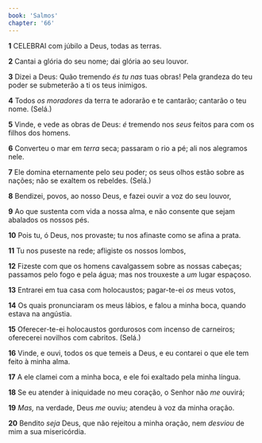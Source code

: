 ```yaml
---
book: 'Salmos'
chapter: '66'
---
```


**1** CELEBRAI com júbilo a Deus, todas as terras.

**2** Cantai a glória do seu nome; dai glória ao seu louvor.

**3** Dizei a Deus: Quão tremendo _és tu nas_ tuas obras! Pela grandeza do teu poder se submeterão a ti os teus inimigos.

**4** Todos _os moradores_ da terra te adorarão e te cantarão; cantarão o teu nome. (Selá.)

**5** Vinde, e vede as obras de Deus: _é_ tremendo nos _seus_ feitos para com os filhos dos homens.

**6** Converteu o mar em _terra_ seca; passaram o rio a pé; ali nos alegramos nele.

**7** Ele domina eternamente pelo seu poder; os seus olhos estão sobre as nações; não se exaltem os rebeldes. (Selá.)

**8** Bendizei, povos, ao nosso Deus, e fazei ouvir a voz do seu louvor,

**9** Ao que sustenta com vida a nossa alma, e não consente que sejam abalados os nossos pés.

**10** Pois tu, ó Deus, nos provaste; tu nos afinaste como se afina a prata.

**11** Tu nos puseste na rede; afligiste os nossos lombos,

**12** Fizeste com que os homens cavalgassem sobre as nossas cabeças; passamos pelo fogo e pela água; mas nos trouxeste a _um_ lugar espaçoso.

**13** Entrarei em tua casa com holocaustos; pagar-te-ei _os_ meus votos,

**14** Os quais pronunciaram os meus lábios, e falou a minha boca, quando estava na angústia.

**15** Oferecer-te-ei holocaustos gordurosos com incenso de carneiros; oferecerei novilhos com cabritos. (Selá.)

**16** Vinde, e ouvi, todos os que temeis a Deus, e eu contarei o que ele tem feito à minha alma.

**17** A ele clamei com a minha boca, e ele foi exaltado pela minha língua.

**18** Se eu atender à iniquidade no meu coração, o Senhor não _me_ ouvirá;

**19** _Mas,_ na verdade, Deus _me_ ouviu; atendeu à voz da minha oração.

**20** Bendito _seja_ Deus, que não rejeitou a minha oração, nem _desviou_ de mim a sua misericórdia.
